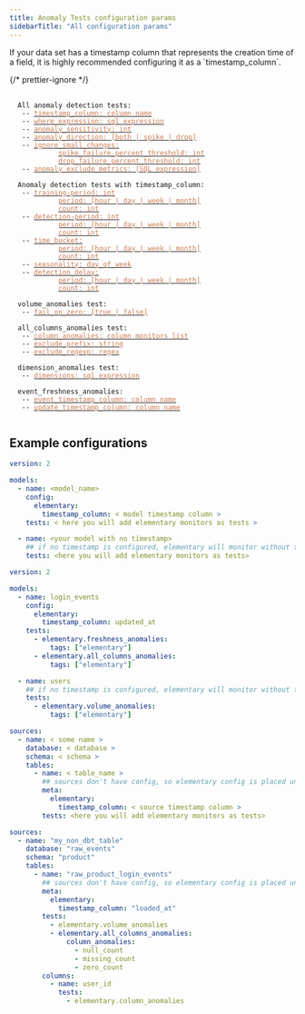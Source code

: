 ```yaml
---
title: Anomaly Tests configuration params
sidebarTitle: "All configuration params"
---
```


<Tip>
  If your data set has a timestamp column that represents the creation time of a
  field, it is highly recommended configuring it as a `timestamp_column`.
</Tip>

{/* prettier-ignore */}
<pre>
 <code>
  All anomaly detection tests:
   -- <a href="/data-tests/anomaly-detection-configuration/timestamp-column"><font color="#CD7D55">timestamp_column: column name</font></a>
   -- <a href="/data-tests/anomaly-detection-configuration/where-expression"><font color="#CD7D55">where_expression: sql expression</font></a>
   -- <a href="/data-tests/anomaly-detection-configuration/anomaly-sensitivity"><font color="#CD7D55">anomaly_sensitivity: int</font></a>
   -- <a href="/data-tests/anomaly-detection-configuration/anomaly-direction"><font color="#CD7D55">anomaly_direction: [both | spike | drop]</font></a>
   -- <a href="/data-tests/anomaly-detection-configuration/ignore_small_changes"><font color="#CD7D55">ignore_small_changes:</font></a>
        &nbsp;&nbsp;&nbsp;&nbsp;<a href="/data-tests/anomaly-detection-configuration/ignore_small_changes"><font color="#CD7D55">spike_failure_percent_threshold: int</font></a>
        &nbsp;&nbsp;&nbsp;&nbsp;<a href="/data-tests/anomaly-detection-configuration/ignore_small_changes"><font color="#CD7D55">drop_failure_percent_threshold: int</font></a>
   -- <a href="/data-tests/anomaly-detection-configuration/anomaly-exclude-metrics"><font color="#CD7D55">anomaly_exclude_metrics: [SQL expression]</font></a>

  Anomaly detection tests with timestamp_column:
   -- <a href="/data-tests/anomaly-detection-configuration/training-period"><font color="#CD7D55">training-period: int</font></a>
        &nbsp;&nbsp;&nbsp;&nbsp;<a href="/data-tests/anomaly-detection-configuration/training-period"><font color="#CD7D55">period: [hour | day | week | month]</font></a>
        &nbsp;&nbsp;&nbsp;&nbsp;<a href="/data-tests/anomaly-detection-configuration/training-period"><font color="#CD7D55">count: int</font></a>
   -- <a href="/data-tests/anomaly-detection-configuration/detection-period"><font color="#CD7D55">detection-period: int</font></a>
        &nbsp;&nbsp;&nbsp;&nbsp;<a href="/data-tests/anomaly-detection-configuration/detection-period"><font color="#CD7D55">period: [hour | day | week | month]</font></a>
        &nbsp;&nbsp;&nbsp;&nbsp;<a href="/data-tests/anomaly-detection-configuration/detection-period"><font color="#CD7D55">count: int</font></a>
   -- <a href="/data-tests/anomaly-detection-configuration/time-bucket"><font color="#CD7D55">time_bucket:</font></a>
        &nbsp;&nbsp;&nbsp;&nbsp;<a href="/data-tests/anomaly-detection-configuration/time-bucket"><font color="#CD7D55">period: [hour | day | week | month]</font></a>
        &nbsp;&nbsp;&nbsp;&nbsp;<a href="/data-tests/anomaly-detection-configuration/time-bucket"><font color="#CD7D55">count: int</font></a>
   -- <a href="/data-tests/anomaly-detection-configuration/seasonality"><font color="#CD7D55">seasonality: day_of_week</font></a>
   -- <a href="/data-tests/anomaly-detection-configuration/detection-delay"><font color="#CD7D55">detection_delay:</font></a>
        &nbsp;&nbsp;&nbsp;&nbsp;<a href="/data-tests/anomaly-detection-configuration/detection-delay"><font color="#CD7D55">period: [hour | day | week | month]</font></a>
        &nbsp;&nbsp;&nbsp;&nbsp;<a href="/data-tests/anomaly-detection-configuration/detection-delay"><font color="#CD7D55">count: int</font></a>

  volume_anomalies test:
   -- <a href="/data-tests/anomaly-detection-configuration/fail_on_zero"><font color="#CD7D55">fail_on_zero: [true | false]</font></a>

  all_columns_anomalies test:
   -- <a href="/data-tests/anomaly-detection-configuration/column-anomalies"><font color="#CD7D55">column_anomalies: column monitors list</font></a>
   -- <a href="/data-tests/anomaly-detection-configuration/exclude_prefix"><font color="#CD7D55">exclude_prefix: string</font></a>
   -- <a href="/data-tests/anomaly-detection-configuration/exclude_regexp"><font color="#CD7D55">exclude_regexp: regex</font></a>

  dimension_anomalies test:
   -- <a href="/data-tests/anomaly-detection-configuration/dimensions"><font color="#CD7D55">dimensions: sql expression</font></a>

  event_freshness_anomalies:
   -- <a href="/data-tests/anomaly-detection-configuration/event_timestamp_column"><font color="#CD7D55">event_timestamp_column: column name</font></a>
   -- <a href="/data-tests/anomaly-detection-configuration/update_timestamp_column"><font color="#CD7D55">update_timestamp_column: column name</font></a>
 </code>
</pre>

## Example configurations

<CodeGroup>

```yml properties.yml
version: 2

models:
  - name: <model_name>
    config:
      elementary:
        timestamp_column: < model timestamp column >
    tests: < here you will add elementary monitors as tests >

  - name: <your model with no timestamp>
    ## if no timestamp is configured, elementary will monitor without time filtering
    tests: <here you will add elementary monitors as tests>
```

```yml Example
version: 2

models:
  - name: login_events
    config:
      elementary:
        timestamp_column: updated_at
    tests:
      - elementary.freshness_anomalies:
          tags: ["elementary"]
      - elementary.all_columns_anomalies:
          tags: ["elementary"]

  - name: users
    ## if no timestamp is configured, elementary will monitor without time filtering
    tests:
      - elementary.volume_anomalies:
          tags: ["elementary"]
```

```yml sources_properties.yml
sources:
  - name: < some name >
    database: < database >
    schema: < schema >
    tables:
      - name: < table_name >
        ## sources don't have config, so elementary config is placed under 'meta'
        meta:
          elementary:
            timestamp_column: < source timestamp column >
        tests: <here you will add elementary monitors as tests>
```

```yml Example
sources:
  - name: "my_non_dbt_table"
    database: "raw_events"
    schema: "product"
    tables:
      - name: "raw_product_login_events"
        ## sources don't have config, so elementary config is placed under 'meta'
        meta:
          elementary:
            timestamp_column: "loaded_at"
        tests:
          - elementary.volume_anomalies
          - elementary.all_columns_anomalies:
              column_anomalies:
                - null_count
                - missing_count
                - zero_count
        columns:
          - name: user_id
            tests:
              - elementary.column_anomalies
```

</CodeGroup>
